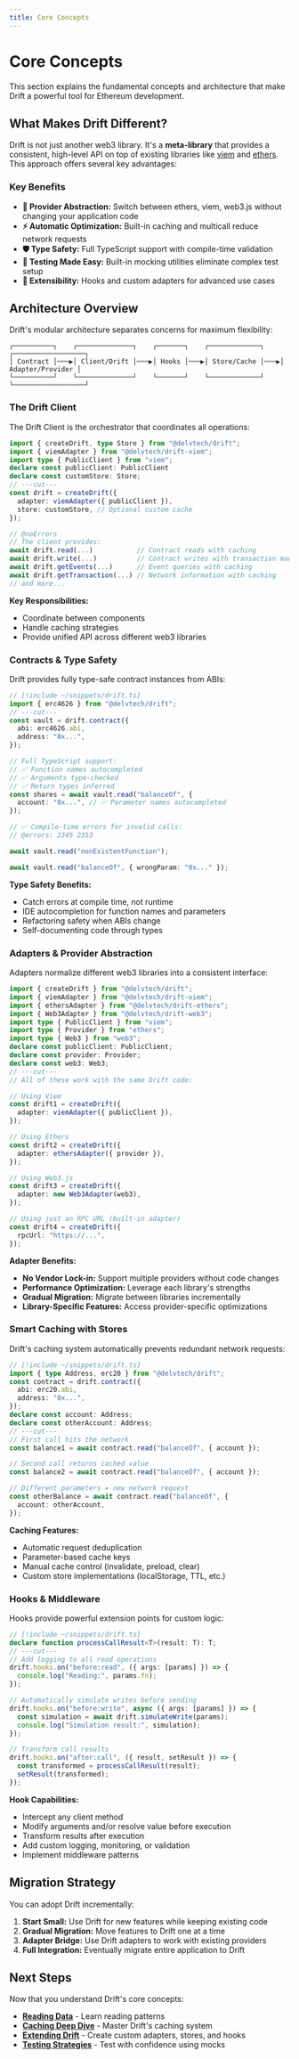 ```yaml
---
title: Core Concepts
---
```


# Core Concepts

This section explains the fundamental concepts and architecture that make Drift
a powerful tool for Ethereum development.

## What Makes Drift Different?

Drift is not just another web3 library. It's a **meta-library** that provides a
consistent, high-level API on top of existing libraries like
[viem](https://viem.sh) and [ethers](https://ethers.org). This approach offers
several key advantages:

### Key Benefits

- **🔄 Provider Abstraction:** Switch between ethers, viem, web3.js without
  changing your application code
- **⚡ Automatic Optimization:** Built-in caching and multicall reduce network
  requests
- **🛡️ Type Safety:** Full TypeScript support with compile-time validation
- **🧪 Testing Made Easy:** Built-in mocking utilities eliminate complex test
  setup
- **🔌 Extensibility:** Hooks and custom adapters for advanced use cases

## Architecture Overview

Drift's modular architecture separates concerns for maximum flexibility:

```
┌──────────┐    ┌──────────────┐    ┌───────┐    ┌─────────────┐    ┌──────────────────┐
│ Contract │───▶│ Client/Drift │───▶│ Hooks │───▶│ Store/Cache │───▶│ Adapter/Provider │
└──────────┘    └──────────────┘    └───────┘    └─────────────┘    └──────────────────┘
```

### The Drift Client

The Drift Client is the orchestrator that coordinates all
operations:

```ts twoslash
import { createDrift, type Store } from "@delvtech/drift";
import { viemAdapter } from "@delvtech/drift-viem";
import type { PublicClient } from "viem";
declare const publicClient: PublicClient
declare const customStore: Store;
// ---cut---
const drift = createDrift({
  adapter: viemAdapter({ publicClient }),
  store: customStore, // Optional custom cache
});

// @noErrors
// The client provides:
await drift.read(...)           // Contract reads with caching
await drift.write(...)          // Contract writes with transaction management
await drift.getEvents(...)      // Event queries with caching
await drift.getTransaction(...) // Network information with caching
// and more...
```

**Key Responsibilities:**

- Coordinate between components
- Handle caching strategies
- Provide unified API across different web3 libraries

### Contracts & Type Safety

Drift provides fully type-safe contract instances from ABIs:

```ts twoslash
// [!include ~/snippets/drift.ts]
import { erc4626 } from "@delvtech/drift";
// ---cut---
const vault = drift.contract({
  abi: erc4626.abi,
  address: "0x...",
});

// Full TypeScript support:
// ✅ Function names autocompleted
// ✅ Arguments type-checked
// ✅ Return types inferred
const shares = await vault.read("balanceOf", {
  account: "0x...", // ✅ Parameter names autocompleted
});

// ✅ Compile-time errors for invalid calls:
// @errors: 2345 2353

await vault.read("nonExistentFunction");

await vault.read("balanceOf", { wrongParam: "0x..." });
```

**Type Safety Benefits:**

- Catch errors at compile time, not runtime
- IDE autocompletion for function names and parameters
- Refactoring safety when ABIs change
- Self-documenting code through types

### Adapters & Provider Abstraction

Adapters normalize different web3 libraries into a consistent interface:

```ts twoslash
import { createDrift } from "@delvtech/drift";
import { viemAdapter } from "@delvtech/drift-viem";
import { ethersAdapter } from "@delvtech/drift-ethers";
import { Web3Adapter } from "@delvtech/drift-web3";
import type { PublicClient } from "viem";
import type { Provider } from "ethers";
import type { Web3 } from "web3";
declare const publicClient: PublicClient;
declare const provider: Provider;
declare const web3: Web3;
// ---cut---
// All of these work with the same Drift code:

// Using Viem
const drift1 = createDrift({
  adapter: viemAdapter({ publicClient }),
});

// Using Ethers
const drift2 = createDrift({
  adapter: ethersAdapter({ provider }),
});

// Using Web3.js
const drift3 = createDrift({
  adapter: new Web3Adapter(web3),
});

// Using just an RPC URL (built-in adapter)
const drift4 = createDrift({
  rpcUrl: "https://...",
});
```

**Adapter Benefits:**

- **No Vendor Lock-in:** Support multiple providers without code changes
- **Performance Optimization:** Leverage each library's strengths
- **Gradual Migration:** Migrate between libraries incrementally
- **Library-Specific Features:** Access provider-specific optimizations

### Smart Caching with Stores

Drift's caching system automatically prevents redundant network requests:

```ts twoslash
// [!include ~/snippets/drift.ts]
import { type Address, erc20 } from "@delvtech/drift";
const contract = drift.contract({
  abi: erc20.abi,
  address: "0x...",
});
declare const account: Address;
declare const otherAccount: Address;
// ---cut---
// First call hits the network
const balance1 = await contract.read("balanceOf", { account });

// Second call returns cached value
const balance2 = await contract.read("balanceOf", { account });

// Different parameters = new network request
const otherBalance = await contract.read("balanceOf", {
  account: otherAccount,
});
```

**Caching Features:**

- Automatic request deduplication
- Parameter-based cache keys
- Manual cache control (invalidate, preload, clear)
- Custom store implementations (localStorage, TTL, etc.)

### Hooks & Middleware

Hooks provide powerful extension points for custom logic:

```ts twoslash
// [!include ~/snippets/drift.ts]
declare function processCallResult<T>(result: T): T;
// ---cut---
// Add logging to all read operations
drift.hooks.on("before:read", ({ args: [params] }) => {
  console.log("Reading:", params.fn);
});

// Automatically simulate writes before sending
drift.hooks.on("before:write", async ({ args: [params] }) => {
  const simulation = await drift.simulateWrite(params);
  console.log("Simulation result:", simulation);
});

// Transform call results
drift.hooks.on("after:call", ({ result, setResult }) => {
  const transformed = processCallResult(result);
  setResult(transformed);
});
```

**Hook Capabilities:**

- Intercept any client method
- Modify arguments and/or resolve value before execution
- Transform results after execution
- Add custom logging, monitoring, or validation
- Implement middleware patterns

## Migration Strategy

You can adopt Drift incrementally:

1. **Start Small:** Use Drift for new features while keeping existing code
2. **Gradual Migration:** Move features to Drift one at a time
3. **Adapter Bridge:** Use Drift adapters to work with existing providers
4. **Full Integration:** Eventually migrate entire application to Drift

## Next Steps

Now that you understand Drift's core concepts:

- [**Reading Data**](/guides/reading-data) - Learn reading patterns
- [**Caching Deep Dive**](/guides/caching) - Master Drift's caching system
- [**Extending Drift**](/guides/extending-drift) - Create custom adapters,
  stores, and hooks
- [**Testing Strategies**](/guides/testing-strategies) - Test with confidence
  using mocks
